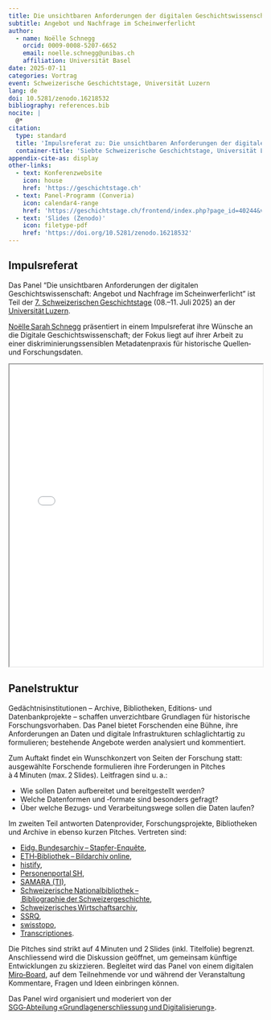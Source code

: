 ```yaml
---
title: Die unsichtbaren Anforderungen der digitalen Geschichtswissenschaft
subtitle: Angebot und Nachfrage im Scheinwerferlicht
author:
  - name: Noëlle Schnegg
    orcid: 0009-0008-5207-6652
    email: noelle.schnegg@unibas.ch
    affiliation: Universität Basel
date: 2025-07-11
categories: Vortrag
event: Schweizerische Geschichtstage, Universität Luzern
lang: de
doi: 10.5281/zenodo.16218532
bibliography: references.bib
nocite: |
  @*
citation:
  type: standard
  title: 'Impulsreferat zu: Die unsichtbaren Anforderungen der digitalen Geschichtswissenschaft: Angebot und Nachfrage im Scheinwerferlicht'
  container-title: 'Siebte Schweizerische Geschichtstage, Universität Luzern'
appendix-cite-as: display
other-links:
  - text: Konferenzwebsite
    icon: house
    href: 'https://geschichtstage.ch'
  - text: Panel-Programm (Converia)
    icon: calendar4-range
    href: 'https://geschichtstage.ch/frontend/index.php?page_id=40244&v=List&do=15&day=all&ses=38350#anker_session_38350'
  - text: 'Slides (Zenodo)'
    icon: filetype-pdf
    href: 'https://doi.org/10.5281/zenodo.16218532'
---
```


## Impulsreferat

Das Panel "Die unsichtbaren Anforderungen der digitalen Geschichtswissenschaft: Angebot und Nachfrage im Scheinwerferlicht" ist Teil der [7. Schweizerischen Geschichtstage](https://geschichtstage.ch/) (08.–11. Juli 2025) an der [Universität Luzern](https://www.unilu.ch/).

[Noëlle Sarah Schnegg](https://dg.philhist.unibas.ch/en/persons/schnegg-noelle-sarah/) präsentiert in einem Impulsreferat ihre Wünsche an die Digitale Geschichtswissenschaft; der Fokus liegt auf ihrer Arbeit zu einer diskriminierungssensiblen Metadatenpraxis für historische Quellen‑ und Forschungsdaten.

::: {.callout-tip title="Präsentation anzeigen" icon="false" collapse="true"}
<iframe src="/assets/files/20250711-Schnegg-Geschichtstage.pdf" width="100%" height="600px" loading="lazy" allowfullscreen title="Die unsichtbaren Anforderungen der digitalen Geschichtswissenschaft: Impulsreferat N. Schnegg">

This browser does not support PDFs. Please download the PDF <a href="/assets/files/20250711-Schnegg-Geschichtstage.pdf">download the PDF</a> to view it.

</iframe>
:::

## Panelstruktur

Gedächtnisinstitutionen – Archive, Bibliotheken, Editions‑ und Datenbankprojekte – schaffen unverzichtbare Grundlagen für historische Forschungsvorhaben. Das Panel bietet Forschenden eine Bühne, ihre Anforderungen an Daten und digitale Infrastrukturen schlaglichtartig zu formulieren; bestehende Angebote werden analysiert und kommentiert.

Zum Auftakt findet ein Wunschkonzert von Seiten der Forschung statt: ausgewählte Forschende formulieren ihre Forderungen in Pitches à 4 Minuten (max. 2 Slides). Leitfragen sind u. a.:

-   Wie sollen Daten aufbereitet und bereitgestellt werden?
-   Welche Datenformen und ‑formate sind besonders gefragt?
-   Über welche Bezugs‑ und Verarbeitungswege sollen die Daten laufen?

Im zweiten Teil antworten Datenprovider, Forschungsprojekte, Bibliotheken und Archive in ebenso kurzen Pitches. Vertreten sind:

-   [Eidg. Bundesarchiv – Stapfer-Enquête](https://applab.bar.admin.ch/databases-and-apis/the-stapfer-enquete-data-source),
-   [ETH‑Bibliothek – Bildarchiv online](https://ba.e-pics.ethz.ch/),
-   [histify](https://histify.ch/),
-   [Personenportal SH](https://sh.personenportal.ch/),
-   [SAMARA (TI)](https://www4.ti.ch/decs/dcsu/uapcd/svpc/samara),
-   [Schweizerische Nationalbibliothek – Bibliographie der Schweizergeschichte](https://www.nb.admin.ch/snl/de/home/recherche/bibliografien/bsg.html),
-   [Schweizerisches Wirtschaftsarchiv](https://wirtschaftsarchiv.ub.unibas.ch/de/),
-   [SSRQ](https://www.ssrq-sds-fds.ch/online/),
-   [swisstopo](https://www.swisstopo.admin.ch/),
-   [Transcriptiones](https://transcriptiones.ch/).

Die Pitches sind strikt auf 4 Minuten und 2 Slides (inkl. Titelfolie) begrenzt. Anschliessend wird die Diskussion geöffnet, um gemeinsam künftige Entwicklungen zu skizzieren. Begleitet wird das Panel von einem digitalen [Miro‑Board](https://miro.com/online-whiteboard/), auf dem Teilnehmende vor und während der Veranstaltung Kommentare, Fragen und Ideen einbringen können.

Das Panel wird organisiert und moderiert von der [SGG‑Abteilung «Grundlagenerschliessung und Digitalisierung»](https://www.sgg-ssh.ch/ueber-uns/abteilungen/).